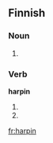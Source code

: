 ==Finnish==

===Noun===
{{head|fi|noun form}}

# {{fi-form of|harppi|type=noun|case=genitive|pl=singular}}

===Verb===
'''harpin'''

# {{fi-form of|harppia|type=verb|pr=first-person|pl=singular|mood=indicative|tense=present}}
# {{fi-form of|harppia|type=verb|pr=first-person|pl=singular|mood=indicative|tense=past}}

[[fr:harpin]]